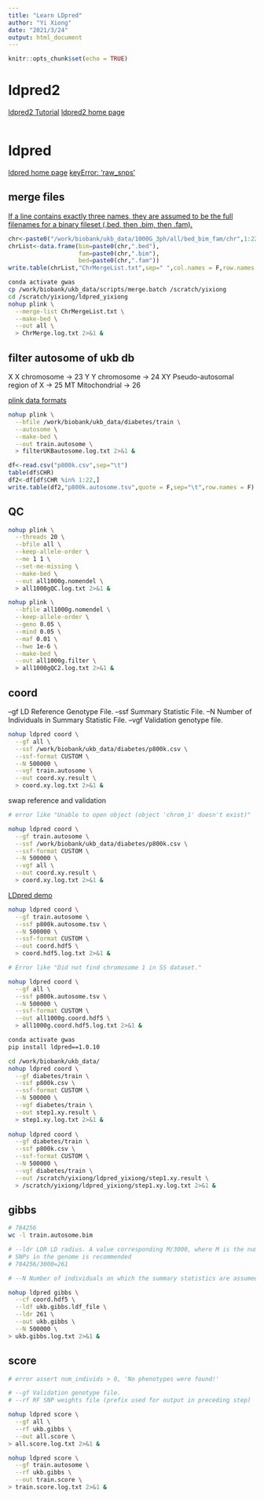 ```yaml
---
title: "Learn LDpred"
author: "Yi Xiong"
date: "2021/3/24"
output: html_document
---
```


```r
knitr::opts_chunk$set(echo = TRUE)
```

# ldpred2

[ldpred2 Tutorial](https://choishingwan.github.io/PRS-Tutorial/ldpred/)
[ldpred2 home page](https://github.com/privefl/bigsnpr)

```r

```

# ldpred

[ldpred home page](https://github.com/bvilhjal/ldpred)
[keyError: 'raw_snps'](https://github.com/bvilhjal/ldpred/issues/151)

## merge files

[If a line contains exactly three names, they are assumed to be the full filenames for a binary fileset (.bed, then .bim, then .fam).](https://www.cog-genomics.org/plink/1.9/data#merge_list)

```r
chr<-paste0("/work/biobank/ukb_data/1000G_3ph/all/bed_bim_fam/chr",1:22)
chrList<-data.frame(bim=paste0(chr,".bed"),
                    fam=paste0(chr,".bim"),
                    bed=paste0(chr,".fam"))
write.table(chrList,"ChrMergeList.txt",sep=" ",col.names = F,row.names = F,quote=F)
```

```bash
conda activate gwas
cp /work/biobank/ukb_data/scripts/merge.batch /scratch/yixiong
cd /scratch/yixiong/ldpred_yixiong
nohup plink \
  --merge-list ChrMergeList.txt \
  --make-bed \
  --out all \
  > ChrMerge.log.txt 2>&1 &   
```

## filter autosome of ukb db

X    X chromosome                    -> 23
Y    Y chromosome                    -> 24
XY   Pseudo-autosomal region of X    -> 25
MT   Mitochondrial                   -> 26

[plink data formats](https://zzz.bwh.harvard.edu/plink/data.shtml)

```bash
nohup plink \
  --bfile /work/biobank/ukb_data/diabetes/train \
  --autosome \
  --make-bed \
  --out train.autosome \
  > filterUKBautosome.log.txt 2>&1 &
```

```r
df<-read.csv("p800k.csv",sep="\t")
table(df$CHR)
df2<-df[df$CHR %in% 1:22,]
write.table(df2,"p800k.autosome.tsv",quote = F,sep="\t",row.names = F)
```

## QC

```bash
nohup plink \
  --threads 20 \
  --bfile all \
  --keep-allele-order \
  --me 1 1 \
  --set-me-missing \
  --make-bed \
  --out all1000g.nomendel \
  > all1000gQC.log.txt 2>&1 &

nohup plink \
  --bfile all1000g.nomendel \
  --keep-allele-order \
  --geno 0.05 \
  --mind 0.05 \
  --maf 0.01 \
  --hwe 1e-6 \
  --make-bed \
  --out all1000g.filter \
  > all1000gQC2.log.txt 2>&1 &
```

## coord

--gf LD Reference Genotype File.
--ssf Summary Statistic File.
--N Number of Individuals in Summary Statistic File.
--vgf Validation genotype file.

```bash
nohup ldpred coord \
  --gf all \
  --ssf /work/biobank/ukb_data/diabetes/p800k.csv \
  --ssf-format CUSTOM \
  --N 500000 \
  --vgf train.autosome \
  --out coord.xy.result \
  > coord.xy.log.txt 2>&1 & 
```

swap reference and validation

```bash

# error like "Unable to open object (object 'chrom_1' doesn't exist)"

nohup ldpred coord \
  --gf train.autosome \
  --ssf /work/biobank/ukb_data/diabetes/p800k.csv \
  --ssf-format CUSTOM \
  --N 500000 \
  --vgf all \
  --out coord.xy.result \
  > coord.xy.log.txt 2>&1 & 
```

[LDpred demo](https://hpc.nih.gov/apps/LDpred.html)

```bash
nohup ldpred coord \
  --gf train.autosome \
  --ssf p800k.autosome.tsv \
  --N 500000 \
  --ssf-format CUSTOM \
  --out coord.hdf5 \
  > coord.hdf5.log.txt 2>&1 & 
```


```bash

# Error like "Did not find chromosome 1 in SS dataset."

nohup ldpred coord \
  --gf all \
  --ssf p800k.autosome.tsv \
  --N 500000 \
  --ssf-format CUSTOM \
  --out all1000g.coord.hdf5 \
  > all1000g.coord.hdf5.log.txt 2>&1 & 
```

```bash
conda activate gwas
pip install ldpred==1.0.10

cd /work/biobank/ukb_data/
nohup ldpred coord \
  --gf diabetes/train \
  --ssf p800k.csv \
  --ssf-format CUSTOM \
  --N 500000 \
  --vgf diabetes/train \
  --out step1.xy.result \
  > step1.xy.log.txt 2>&1 & 
  
nohup ldpred coord \
  --gf diabetes/train \
  --ssf p800k.csv \
  --ssf-format CUSTOM \
  --N 500000 \
  --vgf diabetes/train \
  --out /scratch/yixiong/ldpred_yixiong/step1.xy.result \
  > /scratch/yixiong/ldpred_yixiong/step1.xy.log.txt 2>&1 & 
```

## gibbs

```bash
# 784256
wc -l train.autosome.bim

# --ldr LDR LD radius. A value corresponding M/3000, where M is the number of 
# SNPs in the genome is recommended
# 784256/3000=261

# --N Number of individuals on which the summary statistics are assumed to be based on.

nohup ldpred gibbs \
  --cf coord.hdf5 \
  --ldf ukb.gibbs.ldf_file \
  --ldr 261 \
  --out ukb.gibbs \
  --N 500000 \
> ukb.gibbs.log.txt 2>&1 &
```

## score

```bash

# error assert num_individs > 0, 'No phenotypes were found!'

# --gf Validation genotype file.
# --rf RF SNP weights file (prefix used for output in preceding step)

nohup ldpred score \
  --gf all \
  --rf ukb.gibbs \
  --out all.score \
> all.score.log.txt 2>&1 &  
```

```bash

nohup ldpred score \
  --gf train.autosome \
  --rf ukb.gibbs \
  --out train.score \
> train.score.log.txt 2>&1 &  
```